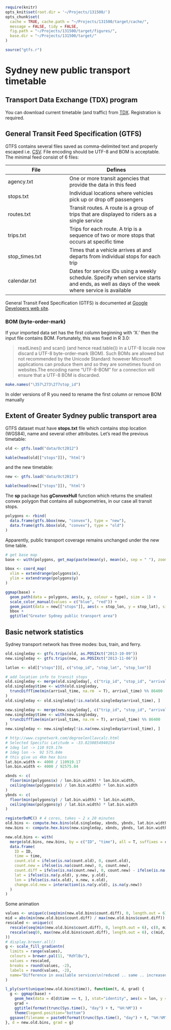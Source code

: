 ```r
require(knitr)
opts_knit$set(root.dir = '~/Projects/131500/')
opts_chunk$set(
  cache = TRUE, cache.path = "~/Projects/131500/target/cache/",
  message = FALSE, tidy = FALSE,
  fig.path = "~/Projects/131500/target/figures/",
  base.dir = "~/Projects/131500/target/"
)

source("gtfs.r")
```

Sydney new public transport timetable
====================================

Transport Data Exchange (TDX) program
-------------------------------------
You can download current timetable (and traffic) from [TDX](https://tdx.131500.com.au/). Registration is required.

General Transit Feed Specification (GTFS)
-----------------------------------------
GTFS contains several files saved as comma-delimited text and properly escaped i.e. [CSV](http://tools.ietf.org/html/rfc4180). File encoding should be UTF-8 and BOM is acceptable. The minimal feed consist of 6 files:

File | Defines
-----|--------
agency.txt | One or more transit agencies that provide the data in this feed
stops.txt | Individual locations where vehicles pick up or drop off passengers
routes.txt | Transit routes. A route is a group of trips that are displayed to riders as a single service
trips.txt | Trips for each route. A trip is a sequence of two or more stops that occurs at specific time
stop_times.txt | Times that a vehicle arrives at and departs from individual stops for each trip
calendar.txt | Dates for service IDs using a weekly schedule. Specify when service starts and ends, as well as days of the week where service is available

General Transit Feed Specification (GTFS) is documented at [Google Developers web site](https://developers.google.com/transit/gtfs/reference).

### BOM (byte-order-mark)
If your imported data set has the first column beginning with 'X.' then the input file contains BOM. Fortunately, this was fixed in R 3.0:

> readLines() and scan() (and hence read.table()) in a UTF-8 locale now discard a UTF-8 byte-order-mark (BOM). Such BOMs are allowed but not recommended by the Unicode Standard: however Microsoft applications can produce them and so they are sometimes found on websites.The encoding name "UTF-8-BOM" for a connection will ensure that a UTF-8 BOM is discarded.

```r
make.names("\357\273\277stop_id")
```

In older versions of R you need to rename the first column or remove BOM manually 

Extent of Greater Sydney public transport area
----------------------------------------------
GTFS dataset must have **stops.txt** file which contains stop location (WGS84), name and several other attributes. Let's read the previous timetable:
```r
old <- gtfs.load("data/Oct2012")
```

```r
kable(head(old[["stops"]]), "html")
```

and the new timetable:

```r
new <- gtfs.load("data/Oct2013")
```

```r
kable(head(new[["stops"]]), "html")
```

The **sp** package has **gConvexHull** function which returns the smallest convex polygon that contains all subgeometries, in our case all transit stops.

```r
polygons <- rbind(
  data.frame(gtfs.bbox(new, "convex"), type = "new"),
  data.frame(gtfs.bbox(old, "convex"), type = "old")
)
```
Apparently, public transport coverage remains unchanged under the new time table.
```r
# get base map
base <- with(polygons, get_map(paste(mean(y), mean(x), sep = " "), zoom = 7, color = "bw"))

bbox <- coord_map(
  xlim = extendrange(polygons$x), 
  ylim = extendrange(polygons$y)
)

ggmap(base) + 
  geom_path(data = polygons, aes(x, y, colour = type), size = 1) +
  scale_color_manual(values = c("blue", "red")) +
  geom_point(data = new[["stops"]], aes(x = stop_lon, y = stop_lat), size = 0.5, colour = "black") + # transit stops in black
  bbox +
  ggtitle("Greater Sydney public transport area")
```

Basic network statistics
------------------------
Sydney transport network has three modes: bus, train, and ferry.

```r
old.singleday <- gtfs.trips(old, as.POSIXct("2013-10-09"))
new.singleday <- gtfs.trips(new, as.POSIXct("2013-11-06"))

latlon <- old[["stops"]][, c("stop_id", "stop_lat", "stop_lon")]

# add location info to transit stops
old.singleday <- merge(old.singleday[, c("trip_id", "stop_id", "arrival_time", "route_type")], latlon)
old.singleday$time <- with(old.singleday,
  truncDiffTime(min(arrival_time, na.rm  = T), arrival_time) %% 86400
)
old.singleday <- old.singleday[!is.na(old.singleday$arrival_time), ]

new.singleday <- merge(new.singleday[, c("trip_id", "stop_id", "arrival_time", "route_type")], latlon)
new.singleday$time <- with(new.singleday,
  truncDiffTime(min(arrival_time, na.rm = T), arrival_time) %% 86400
)
new.singleday <- new.singleday[!is.na(new.singleday$arrival_time), ]

# http://www.csgnetwork.com/degreelenllavcalc.html
# Selected Specific Latitude = -33.8230854940154
# 1deg lat -> 110 919.17m
# 1deg lon ->  92 575.84m
# this give us 4km hex bins
lat.bin.width <- 4000 / 110919.17
lon.bin.width <- 4000 / 92575.84

xbnds <- c(
  floor(min(polygons$x) / lon.bin.width) * lon.bin.width, 
  ceiling(max(polygons$x) / lon.bin.width) * lon.bin.width
)
ybnds <- c(
  floor(min(polygons$y) / lat.bin.width) * lat.bin.width,
  ceiling(max(polygons$y) / lat.bin.width) * lat.bin.width
)

registerDoMC() # 4 cores, takes ~ 2 x 20 minutes
old.bins <- compute.hex.bins(old.singleday, xbnds, ybnds, lat.bin.width, lon.bin.width)
new.bins <- compute.hex.bins(new.singleday, xbnds, ybnds, lat.bin.width, lon.bin.width)

new.old.bins <- with(
  merge(old.bins, new.bins, by = c("ID", "time"), all = T, suffixes = c(".old", ".new")),
  data.frame(
    ID = ID,
    time = time,
    count.old = ifelse(is.na(count.old), 0, count.old),
    count.new = ifelse(is.na(count.new), 0, count.new),
    count.diff = ifelse(is.na(count.new), 0, count.new) - ifelse(is.na(count.old), 0, count.old),
    lat = ifelse(is.na(y.old), y.new, y.old),
    lon = ifelse(is.na(x.old), x.new, x.old),
    change.old.new = interaction(is.na(y.old), is.na(y.new))
  )
)

```

Some animation
```r
values <- unique(c(seq(min(new.old.bins$count.diff), 0, length.out = 6), seq(0, max(new.old.bins$count.diff), length.out = 6)))
mid = abs(min(new.old.bins$count.diff) / max(new.old.bins$count.diff))
rescaled <- unique(c(
  rescale(seq(min(new.old.bins$count.diff), 0, length.out = 6), c(0, mid)), 
  rescale(seq(0, max(new.old.bins$count.diff), length.out = 6), c(mid, 1))
))
# display.brewer.all()
g <- scale_fill_gradientn(
  limits = range(values),
  colours = brewer.pal(11, "RdYlBu"),
  values = rescaled,
  breaks = round(values, -2),
  labels = round(values, -2),
  name="Difference in available services\n(reduced .. same .. increased)"
)

l_ply(sort(unique(new.old.bins$time)), function(t, d, grad) {
  g <- ggmap(base) + 
    geom_hex(data = d[d$time == t, ], stat="identity", aes(x = lon, y = lat, fill = count.diff), alpha = 0.8) +
    grad +
    ggtitle(format(trunc(Sys.time(), "day") + t, "%H:%M")) +
    theme(legend.position="bottom")
  ggsave(filename = paste0(format(trunc(Sys.time(), "day") + t, "%H:%M"), ".png"), plot = g, width = 10)
}, d = new.old.bins, grad = g)
```

